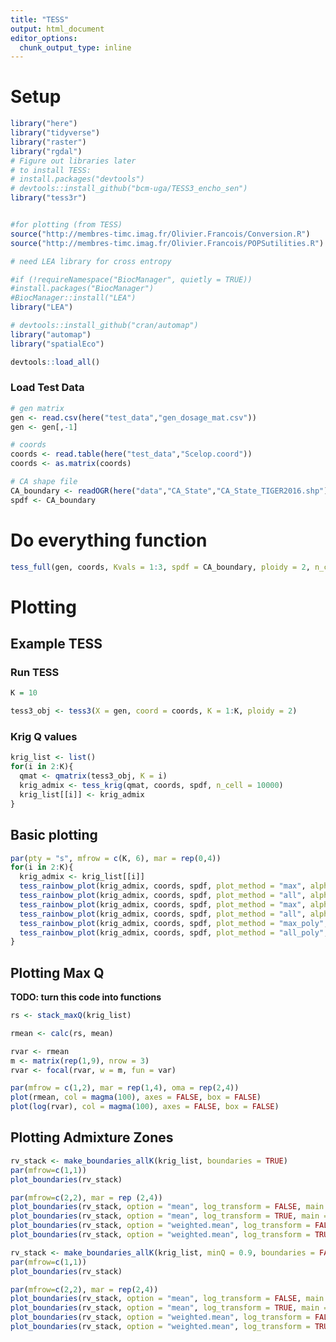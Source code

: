 ```yaml
---
title: "TESS"
output: html_document
editor_options: 
  chunk_output_type: inline
---
```


# Setup

```r
library("here")
library("tidyverse")
library("raster")
library("rgdal")
# Figure out libraries later
# to install TESS:
# install.packages("devtools")
# devtools::install_github("bcm-uga/TESS3_encho_sen")
library("tess3r") 


#for plotting (from TESS)
source("http://membres-timc.imag.fr/Olivier.Francois/Conversion.R")
source("http://membres-timc.imag.fr/Olivier.Francois/POPSutilities.R")

# need LEA library for cross entropy

#if (!requireNamespace("BiocManager", quietly = TRUE))
#install.packages("BiocManager")
#BiocManager::install("LEA")
library("LEA")

# devtools::install_github("cran/automap")
library("automap")
library("spatialEco")

devtools::load_all()
```
### Load Test Data

```r
# gen matrix
gen <- read.csv(here("test_data","gen_dosage_mat.csv"))
gen <- gen[,-1]

# coords
coords <- read.table(here("test_data","Scelop.coord"))
coords <- as.matrix(coords)

```

```r
# CA shape file
CA_boundary <- readOGR(here("data","CA_State","CA_State_TIGER2016.shp"))
spdf <- CA_boundary
```


# Do everything function
```r
tess_full(gen, coords, Kvals = 1:3, spdf = CA_boundary, ploidy = 2, n_cell = 10000, k_selection = "auto", plot_method = "max", minQ = 0.20)
```


# Plotting 

## Example TESS

### Run TESS
```r
K = 10
```


```r
tess3_obj <- tess3(X = gen, coord = coords, K = 1:K, ploidy = 2) 
```

### Krig Q values

```r
krig_list <- list()
for(i in 2:K){
  qmat <- qmatrix(tess3_obj, K = i)
  krig_admix <- tess_krig(qmat, coords, spdf, n_cell = 10000)
  krig_list[[i]] <- krig_admix
}
```
## Basic plotting 

```r
par(pty = "s", mfrow = c(K, 6), mar = rep(0,4))
for(i in 2:K){
  krig_admix <- krig_list[[i]]
  tess_rainbow_plot(krig_admix, coords, spdf, plot_method = "max", alpha = 1)
  tess_rainbow_plot(krig_admix, coords, spdf, plot_method = "all", alpha = 0.9, minQ = 0.1)
  tess_rainbow_plot(krig_admix, coords, spdf, plot_method = "max", alpha = 0.9, reclassify = TRUE)
  tess_rainbow_plot(krig_admix, coords, spdf, plot_method = "all", alpha = 0.9, reclassify = TRUE)
  tess_rainbow_plot(krig_admix, coords, spdf, plot_method = "max_poly", alpha = 0.9)
  tess_rainbow_plot(krig_admix, coords, spdf, plot_method = "all_poly", alpha = 0.5, minQ = 1/i)
}
```

## Plotting Max Q

**TODO: turn this code into functions**

```r
rs <- stack_maxQ(krig_list)
```

```r
rmean <- calc(rs, mean)

rvar <- rmean
m <- matrix(rep(1,9), nrow = 3)
rvar <- focal(rvar, w = m, fun = var)

par(mfrow = c(1,2), mar = rep(1,4), oma = rep(2,4))
plot(rmean, col = magma(100), axes = FALSE, box = FALSE)
plot(log(rvar), col = magma(100), axes = FALSE, box = FALSE)

```

## Plotting Admixture Zones 

```r
rv_stack <- make_boundaries_allK(krig_list, boundaries = TRUE)
par(mfrow=c(1,1))
plot_boundaries(rv_stack)

par(mfrow=c(2,2), mar = rep (2,4))
plot_boundaries(rv_stack, option = "mean", log_transform = FALSE, main = "mean", tess3_obj = tess3_obj)
plot_boundaries(rv_stack, option = "mean", log_transform = TRUE, main = "log(mean)", tess3_obj = tess3_obj)
plot_boundaries(rv_stack, option = "weighted.mean", log_transform = FALSE, main = "weighted mean", tess3_obj = tess3_obj)
plot_boundaries(rv_stack, option = "weighted.mean", log_transform = TRUE, main = "log(weighted mean)", tess3_obj = tess3_obj)
```

```r
rv_stack <- make_boundaries_allK(krig_list, minQ = 0.9, boundaries = FALSE)
par(mfrow=c(1,1))
plot_boundaries(rv_stack)

par(mfrow=c(2,2), mar = rep(2,4))
plot_boundaries(rv_stack, option = "mean", log_transform = FALSE, main = "mean", tess3_obj = tess3_obj)
plot_boundaries(rv_stack, option = "mean", log_transform = TRUE, main = "log(mean)", tess3_obj = tess3_obj)
plot_boundaries(rv_stack, option = "weighted.mean", log_transform = FALSE, main = "weighted mean", tess3_obj = tess3_obj)
plot_boundaries(rv_stack, option = "weighted.mean", log_transform = TRUE, main = "log(weighted mean)", tess3_obj = tess3_obj)
```


